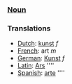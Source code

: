 ===[[Noun]]===



===Translations===
*[[Dutch]]: [[kunst]] ''f''
*[[French]]: art ''m''
*[[German]]: [[Kunst]] ''f''
*[[Latin]]: [[Ars]] ''''
*[[Spanish]]: [[arte]] ''''